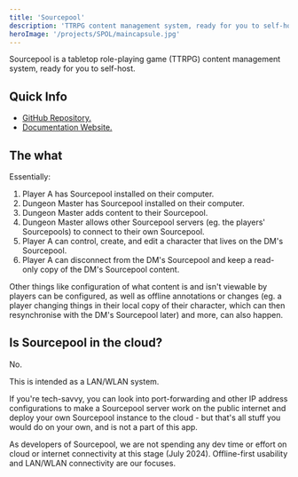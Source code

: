 ```yaml
---
title: 'Sourcepool'
description: 'TTRPG content management system, ready for you to self-host.'
heroImage: '/projects/SPOL/maincapsule.jpg'
---
```



Sourcepool is a tabletop role-playing game (TTRPG) content management system, ready for you to self-host.

<ComingSoon />

## Quick Info

- [GitHub Repository.](https://github.com/BigfootDS/Sourcepool)
- [Documentation Website.](https://bigfootds.github.io/Sourcepool/)


## The what

Essentially:

1. Player A has Sourcepool installed on their computer.
2. Dungeon Master has Sourcepool installed on their computer.
3. Dungeon Master adds content to their Sourcepool.
4. Dungeon Master allows other Sourcepool servers (eg. the players' Sourcepools) to connect to their own Sourcepool.
5. Player A can control, create, and edit a character that lives on the DM's Sourcepool.
6. Player A can disconnect from the DM's Sourcepool and keep a read-only copy of the DM's Sourcepool content.

Other things like configuration of what content is and isn't viewable by players can be configured, as well as offline annotations or changes (eg. a player changing things in their local copy of their character, which can then resynchronise with the DM's Sourcepool later) and more, can also happen.

## Is Sourcepool in the cloud?

No.

This is intended as a LAN/WLAN system. 

If you're tech-savvy, you can look into port-forwarding and other IP address configurations to make a Sourcepool server work on the public internet and deploy your own Sourcepool instance to the cloud - but that's all stuff you would do on your own, and is not a part of this app.

As developers of Sourcepool, we are not spending any dev time or effort on cloud or internet connectivity at this stage (July 2024). Offline-first usability and LAN/WLAN connectivity are our focuses.